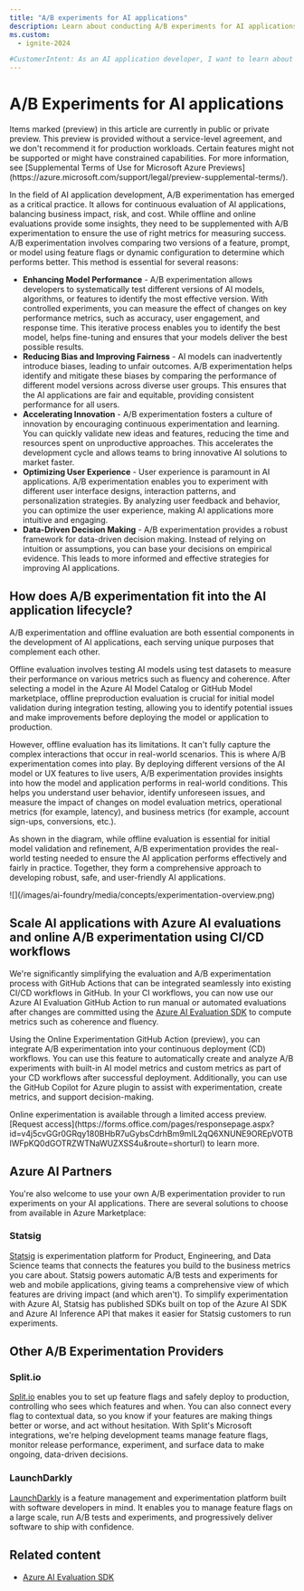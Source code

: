 ```yaml
---
title: "A/B experiments for AI applications"
description: Learn about conducting A/B experiments for AI applications.
ms.custom:
  - ignite-2024

#CustomerIntent: As an AI application developer, I want to learn about A/B experiments so that I can evaluate and improve my applications.
---
```


# A/B Experiments for AI applications

<Info>
Items marked (preview) in this article are currently in public or private preview. This preview is provided without a service-level agreement, and we don't recommend it for production workloads. Certain features might not be supported or might have constrained capabilities. For more information, see [Supplemental Terms of Use for Microsoft Azure Previews](https://azure.microsoft.com/support/legal/preview-supplemental-terms/).
</Info>

In the  field of AI application development, A/B experimentation has emerged as a critical practice. It allows for continuous evaluation of AI applications, balancing business impact, risk, and cost. While offline and online evaluations provide some insights, they need to be supplemented with A/B experimentation to ensure the use of right metrics for measuring success. A/B experimentation involves comparing two versions of a feature, prompt, or model using feature flags or dynamic configuration to determine which performs better. This method is essential for several reasons:

- **Enhancing Model Performance** - A/B experimentation allows developers to systematically test different versions of AI models, algorithms, or features to identify the most effective version. With controlled experiments, you can measure the effect of changes on key performance metrics, such as accuracy, user engagement, and response time. This iterative process enables you to identify the best model, helps fine-tuning and ensures that your models deliver the best possible results.
- **Reducing Bias and Improving Fairness** - AI models can inadvertently introduce biases, leading to unfair outcomes. A/B experimentation helps identify and mitigate these biases by comparing the performance of different model versions across diverse user groups. This ensures that the AI applications are fair and equitable, providing consistent performance for all users.
- **Accelerating Innovation** - A/B experimentation fosters a culture of innovation by encouraging continuous experimentation and learning. You can quickly validate new ideas and features, reducing the time and resources spent on unproductive approaches. This accelerates the development cycle and allows teams to bring innovative AI solutions to market faster.
- **Optimizing User Experience** - User experience is paramount in AI applications. A/B experimentation enables you to experiment with different user interface designs, interaction patterns, and personalization strategies. By analyzing user feedback and behavior, you can optimize the user experience, making AI applications more intuitive and engaging.
- **Data-Driven Decision Making** - A/B experimentation provides a robust framework for data-driven decision making. Instead of relying on intuition or assumptions, you can base your decisions on empirical evidence. This leads to more informed and effective strategies for improving AI applications.

## How does A/B experimentation fit into the AI application lifecycle?

A/B experimentation and offline evaluation are both essential components in the development of AI applications, each serving unique purposes that complement each other.

Offline evaluation involves testing AI models using test datasets to measure their performance on various metrics such as fluency and coherence. After selecting a model in the Azure AI Model Catalog or GitHub Model marketplace, offline preproduction evaluation is crucial for initial model validation during integration testing, allowing you to identify potential issues and make improvements before deploying the model or application to production.

However, offline evaluation has its limitations. It can't fully capture the complex interactions that occur in real-world scenarios. This is where A/B experimentation comes into play. By deploying different versions of the AI model or UX features to live users, A/B experimentation provides insights into how the model and application performs in real-world conditions. This helps you understand user behavior, identify unforeseen issues, and measure the impact of changes on model evaluation metrics, operational metrics (for example, latency), and business metrics (for example, account sign-ups, conversions, etc.).

As shown in the diagram, while offline evaluation is essential for initial model validation and refinement, A/B experimentation provides the real-world testing needed to ensure the AI application performs effectively and fairly in practice. Together, they form a comprehensive approach to developing robust, safe, and user-friendly AI applications.

<Frame>
  ![](/images/ai-foundry/media/concepts/experimentation-overview.png)
</Frame>

## Scale AI applications with Azure AI evaluations and online A/B experimentation using CI/CD workflows 

We're significantly simplifying the evaluation and A/B experimentation process with GitHub Actions that can be integrated seamlessly into existing CI/CD workflows in GitHub. In your CI workflows, you can now use our Azure AI Evaluation GitHub Action to run manual or automated evaluations after changes are committed using the [Azure AI Evaluation SDK](../how-to/develop/evaluate-sdk) to compute metrics such as coherence and fluency. 

 Using the Online Experimentation GitHub Action (preview), you can integrate A/B experimentation into your continuous deployment (CD) workflows. You can use this feature to automatically create and analyze A/B experiments with built-in AI model metrics and custom metrics as part of your CD workflows after successful deployment. Additionally, you can use the GitHub Copilot for Azure plugin to assist with experimentation, create metrics, and support decision-making. 


<Info>
Online experimentation is available through a limited access preview. [Request access](https://forms.office.com/pages/responsepage.aspx?id=v4j5cvGGr0GRqy180BHbR7uGybsCdrhBm9mIL2qQ6XNUNE9OREpVOTBIWFpKQ0dGOTRZWTNaWUZXSS4u&route=shorturl) to learn more.
</Info>

## Azure AI Partners

You're also welcome to use your own A/B experimentation provider to run experiments on your AI applications. There are several solutions to choose from available in Azure Marketplace:

### Statsig

[Statsig](https://azuremarketplace.microsoft.com/marketplace/apps/statsiginc1610354169520.statsig?tab=Overview) is experimentation platform for Product, Engineering, and Data Science teams that connects the features you build to the business metrics you care about. Statsig powers automatic A/B tests and experiments for web and mobile applications, giving teams a comprehensive view of which features are driving impact (and which aren't). To simplify experimentation with Azure AI, Statsig has published SDKs built on top of the Azure AI SDK and Azure AI Inference API that makes it easier for Statsig customers to run experiments.

## Other A/B Experimentation Providers

### Split.io
[Split.io](https://azuremarketplace.microsoft.com/marketplace/apps/splitio1614896174525.split_azure?tab=Overview) enables you to set up feature flags and safely deploy to production, controlling who sees which features and when. You can also connect every flag to contextual data, so you know if your features are making things better or worse, and act without hesitation. With Split's Microsoft integrations, we're helping development teams manage feature flags, monitor release performance, experiment, and surface data to make ongoing, data-driven decisions.

### LaunchDarkly
[LaunchDarkly](https://azuremarketplace.microsoft.com/marketplace/apps/aad.launchdarkly?tab=Overview) is a feature management and experimentation platform built with software developers in mind. It enables you to manage feature flags on a large scale, run A/B tests and experiments, and progressively deliver software to ship with confidence.

## Related content


- [Azure AI Evaluation SDK](../how-to/develop/evaluate-sdk)
